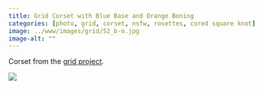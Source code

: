 ```yaml
---
title: Grid Corset with Blue Base and Orange Boning
categories: [photo, grid, corset, nsfw, rosettes, cored square knot]
image: ../www/images/grid/52_b-o.jpg
image-alt: ""
---
```


Corset from the [grid project](/posts/2025-01-27_grid-project.html).

![](../www/images/grid/52_b-o.jpg)

